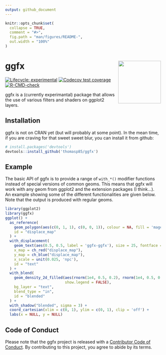 ```yaml
---
output: github_document
---
```


<!-- README.md is generated from README.Rmd. Please edit that file -->

```r
knitr::opts_chunk$set(
  collapse = TRUE,
  comment = "#>",
  fig.path = "man/figures/README-",
  out.width = "100%"
)
```

# ggfx <a href='https://ggfx.data-imaginist.com'><img src='man/figures/logo.png' align="right" height="138" /></a>

<!-- badges: start -->
[![Lifecycle: experimental](https://img.shields.io/badge/lifecycle-experimental-orange.svg)](https://lifecycle.r-lib.org/articles/stages.html#experimental)
[![Codecov test coverage](https://codecov.io/gh/thomasp85/ggfx/branch/master/graph/badge.svg)](https://codecov.io/gh/thomasp85/ggfx?branch=master)
[![R-CMD-check](https://github.com/thomasp85/ggfx/workflows/R-CMD-check/badge.svg)](https://github.com/thomasp85/ggfx/actions)
<!-- badges: end -->

ggfx is a (currently experimantal) package that allows the use of various 
filters and shaders on ggplot2 layers.

## Installation
ggfx is not on CRAN yet (but will probably at some point). In the mean time, if
you are craving for that sweet sweet blur, you can install it from github:

``` r
# install.packages('devtools')
devtools::install_github('thomasp85/ggfx')
```

## Example
The basic API of ggfx is to provide a range of `with_*()` modifier functions 
instead of special versions of common geoms. This means that ggfx will work with
any geom from ggplot2 and the extension packages (I think...). An example 
showing some of the different functionalities are given below. Note that the
output is produced with regular geoms.

```r
library(ggplot2)
library(ggfx)
ggplot() + 
  as_reference(
    geom_polygon(aes(c(0, 1, 1), c(0, 0, 1)), colour = NA, fill = 'magenta'), 
    id = "displace_map"
  ) + 
  with_displacement(
    geom_text(aes(0.5, 0.5, label = 'ggfx-ggfx'), size = 25, fontface = 'bold'), 
    x_map = ch_red("displace_map"), 
    y_map = ch_blue("displace_map"),
    x_scale = unit(0.025, 'npc'),
    id = "text"
  ) +
  with_blend(
    geom_density_2d_filled(aes(rnorm(1e4, 0.5, 0.2), rnorm(1e4, 0.5, 0.2)), 
                           show.legend = FALSE),
    bg_layer = "text",
    blend_type = "in",
    id = "blended"
  ) + 
  with_shadow("blended", sigma = 3) + 
  coord_cartesian(xlim = c(0, 1), ylim = c(0, 1), clip = 'off') + 
  labs(x = NULL, y = NULL)
```

## Code of Conduct
Please note that the ggfx project is released with a [Contributor Code of Conduct](https://ggfx.data-imaginist.com/CODE_OF_CONDUCT.html). By contributing to this project, you agree to abide by its terms.
